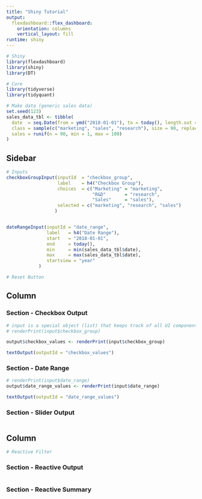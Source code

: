 ```yaml
---
title: "Shiny Tutorial"
output: 
  flexdashboard::flex_dashboard:
    orientation: columns
    vertical_layout: fill
runtime: shiny
---
```


```r
# Shiny
library(flexdashboard)
library(shiny)
library(DT)

# Core
library(tidyverse)
library(tidyquant)

```
 
```r
# Make data (generic sales data)
set.seed(123)
sales_data_tbl <- tibble(
  date  = seq.Date(from = ymd("2018-01-01"), to = today(), length.out = 90),
  class = sample(c("marketing", "sales", "research"), size = 90, replace = TRUE),
  sales = runif(n = 90, min = 1, max = 100)
)
```




Sidebar {.sidebar} 
------------------------

```r
# Inputs
checkboxGroupInput(inputId  = "checkbox_group", 
                   label    = h4("Checkbox Group"), 
                   choices  = c("Marketing" = "marketing", 
                                "R&D"       = "research", 
                                "Sales"     = "sales"), 
                   selected = c("marketing", "research", "sales")
                  )


dateRangeInput(inputId = "date_range", 
               label   = h4("Date Range"), 
               start   = "2018-01-01", 
               end     = today(),
               min     = min(sales_data_tbl$date),
               max     = max(sales_data_tbl$date), 
               startview = "year"
            )
```


```r
# Reset Button

```



Column {data-width=500}
-----------------------

### Section - Checkbox Output

```r

# input is a special object (list) that keeps track of all UI components
# renderPrint(input$checkbox_group)

output$checkbox_values <- renderPrint(input$checkbox_group)

textOutput(outputId = "checkbox_values")

```

### Section - Date Range

```r

# renderPrint(input$date_range)
output$date_range_values <- renderPrint(input$date_range)

textOutput(outputId = "date_range_values") 

```

### Section - Slider Output

```r

```


Column {data-width=750}
-----------------------

```r
# Reactive Filter

```


### Section - Reactive Output

```r


```


### Section - Reactive Summary

```r


```

